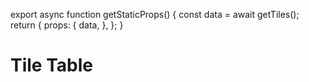 
export async function getStaticProps() {
  const data = await getTiles();
  return {
    props: {
      data,
    },
  };
}

# Tile Table

<TakeMeBackButton />
<NextraTable data={props.data} />
